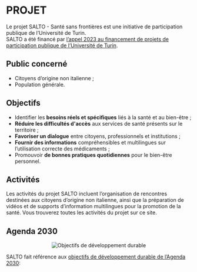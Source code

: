 
# PROJET

Le projet SALTO - Santé sans frontières est une initiative de participation publique de l’Université de Turin.  
SALTO a été financé par [l’appel 2023 au financement de projets de participation publique de l’Université de Turin](https://www.unito.it/territorio-e-societa/condivisione-e-partecipazione/progetti-di-public-engagement-di-ateneo).

## Public concerné

- Citoyens d’origine non italienne ;
- Population générale.

## Objectifs

- Identifier les **besoins réels et spécifiques** liés à la santé et au bien-être ;
- **Réduire les difficultés d'accès** aux services de santé présents sur le territoire ;
- **Favoriser un dialogue** entre citoyens, professionnels et institutions ;
- **Fournir des informations** compréhensibles et multilingues sur l’utilisation correcte des médicaments ;
- Promouvoir **de bonnes pratiques quotidiennes** pour le bien-être personnel.

## Activités

Les activités du projet SALTO incluent l’organisation de rencontres destinées aux citoyens d’origine non italienne, ainsi que la préparation de vidéos et de supports d’information multilingues pour la promotion de la santé.
Vous trouverez toutes les activités du projet sur ce site.

## Agenda 2030

<Center>
  <Image src="/logos/sdg/fr/poster.png" alt="Objectifs de développement durable" width={900} height={400} />
</Center>

SALTO fait référence aux [objectifs de développement durable de l’Agenda 2030](https://www.un.org/sustainabledevelopment/):

<AccordionSDG language="fr" />

